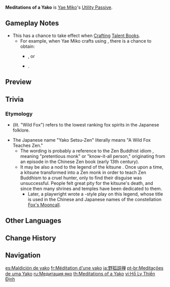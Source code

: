 {{Talent Infobox
|image         = Talent Meditations of a Yako.png
|character     = Yae Miko
|type          = Utility Passive
|info          = Has a 25% chance to get 1 regional [[Character Talent Material]] (base material excluded) when [[crafting]]. The rarity is that of the base material.
|utility1      = Crafting
|utility2      = Character Talent Material
}}
'''Meditations of a Yako''' is [[Yae Miko]]'s [[Utility Passive]].

==Gameplay Notes==
* This has a chance to take effect when [[Crafting]] [[Talent Books]].
** For example, when Yae Miko crafts {{Item|Philosophies of Light|25|x=1}} using {{Item|Guide to Light|25|x=3}}, there is a chance to obtain:
*** {{Item|Guide to Elegance|25|x=1}}, or
*** {{Item|Guide to Transience|25|x=1}}.

==Preview==
{{Preview
|file=Meditations of a Yako Preview
}}

==Trivia==
===Etymology===
* {{w|Yako (fox)|Yako}} (lit. "Wild Fox") refers to the lowest ranking fox spirits in the Japanese folklore.
* The Japanese name "Yako Setsu-Zen" literally means "A Wild Fox Teaches Zen."
** The wording is probably a reference to the Zen Buddhist idiom {{lang|''yako-zen''|ja={{wt|野狐禅}}|ja_lit=wild fox's Zen}}, meaning "pretentious monk" or "know-it-all person," originating from an episode in the Chinese Zen book ''{{w|The Gateless Barrier}}'' (early 13th century).
** It may be also a nod to the legend of the kitsune {{w|Hakuzōsu|Hakuzousu}}. Once upon a time, a kitsune transformed into a Zen monk in order to teach Zen Buddhism to a cruel hunter, only to find their disguise was unsuccessful. People felt great pity for the kitsune's death, and since then many shrines and temples have been dedicated to them.
*** Later, a playwright wrote a ''{{w|Kyōgen|kyougen}}''-style play on this legend, whose title {{lang|''Konkai''|ja=吼噦|ja_tl=Howling of Fox}} is used in the Chinese and Japanese names of the constellation [[Fox's Mooncall]].

==Other Languages==
{{Other Languages
|en      = Meditations of a Yako
|zhs     = 野狐说禅
|zhs_rm  = Yěhú Shuō Chán
|zht     = 野狐說禪
|zht_rm  = Yěhú Shuō Chán
|zh_tl   = {{w|Yako (fox)|Wild Fox}}'s Teaching of {{w|Zen}}{{Sino|zh|ja}}
|ja      = 野狐説禅
|ja_rm   = Yako Setsu-Zen{{Assumed}}
|ja_tl   = {{w|Yako (fox)|Wild Fox}}'s Teaching of {{w|Zen}}
|ko      = 여우의 담선
|ko_rm   = Yeo'u-ui Damseon
|ko_tl   = Meditations of Fox
|es      = Meditación de yako
|es_tl   = Meditation of Yako
|fr      = Méditation d'une yako
|fr_tl   = Meditation of a Yako
|ru      = Медитация яко
|ru_tl   = Meditation of a Yako
|th      = Meditations of a Yako
|vi      = Hồ Ly Thiền Định
|vi_tl   = {{w|Hồ ly tinh|Fox Spirit}}'s {{w|Buddhist meditation|Meditating}}
|vi_note = More literally, "a fox spirit meditates." Thiền Định (禪定) specifically refers to Buddhist meditation.
|de      = Yako-Meditation
|de_tl   = Yako Meditation
|id      = Meditations of a Yako
|pt      = Meditações de uma Yako
|pt_tl   = Meditations of a Yako
|tr      = Yako Meditasyonu
|tr_tl   = 
|it      = Meditazioni da Yako
|it_tl   = Meditations from Yako
}}

==Change History==
{{Change History|2.5}}

==Navigation==
{{Talent Navbox|Yae Miko}}

[[es:Maldición de yako]]
[[fr:Méditation d'une yako]]
[[ja:野狐説禅]]
[[pt-br:Meditações de uma Yako]]
[[ru:Медитация яко]]
[[th:Meditations of a Yako]]
[[vi:Hồ Ly Thiền Định]]